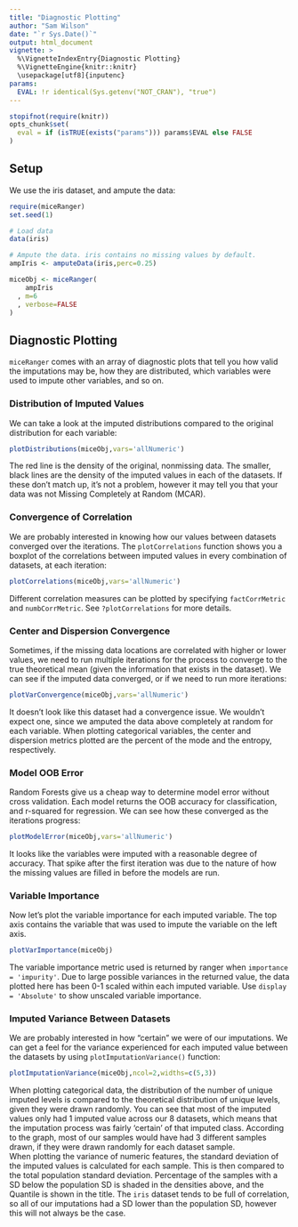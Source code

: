 ---
title: "Diagnostic Plotting"
author: "Sam Wilson"
date: "`r Sys.Date()`"
output: html_document
vignette: >
  %\VignetteIndexEntry{Diagnostic Plotting}
  %\VignetteEngine{knitr::knitr}
  \usepackage[utf8]{inputenc}
params:
  EVAL: !r identical(Sys.getenv("NOT_CRAN"), "true")
---

```{r, SETTINGS-knitr, include=FALSE}
stopifnot(require(knitr))
opts_chunk$set(
  eval = if (isTRUE(exists("params"))) params$EVAL else FALSE
)
```

## Setup  
We use the iris dataset, and ampute the data:  
```{r amputeData,message=FALSE}
require(miceRanger)
set.seed(1)

# Load data
data(iris)

# Ampute the data. iris contains no missing values by default.
ampIris <- amputeData(iris,perc=0.25)

miceObj <- miceRanger(
    ampIris
  , m=6
  , verbose=FALSE
)
```

## Diagnostic Plotting  
  
```miceRanger``` comes with an array of diagnostic plots that tell you how valid the imputations may be, how they are distributed, which variables were used to impute other variables, and so on.  
  
### Distribution of Imputed Values  
We can take a look at the imputed distributions compared to the original distribution for each variable:
```{r plotDistributions}
plotDistributions(miceObj,vars='allNumeric')
```  
  
The red line is the density of the original, nonmissing data. The smaller, black lines are the density of the imputed values in each of the datasets. If these don't match up, it's not a problem, however it may tell you that your data was not Missing Completely at Random (MCAR).  

### Convergence of Correlation
We are probably interested in knowing how our values between datasets converged over the iterations. The ```plotCorrelations``` function shows you a boxplot of the correlations between imputed values in every combination of datasets, at each iteration:  
```{r plotCorrelations}
plotCorrelations(miceObj,vars='allNumeric')
```  

Different correlation measures can be plotted by specifying ```factCorrMetric``` and ```numbCorrMetric```. See ```?plotCorrelations``` for more details.
  
### Center and Dispersion Convergence  
Sometimes, if the missing data locations are correlated with higher or lower values, we need to run multiple iterations for the process to converge to the true theoretical mean (given the information that exists in the dataset). We can see if the imputed data converged, or if we need to run more iterations:  
```{r plotVarConvergence}
plotVarConvergence(miceObj,vars='allNumeric')
```  
  
It doesn't look like this dataset had a convergence issue. We wouldn't expect one, since we amputed the data above completely at random for each variable. When plotting categorical variables, the center and dispersion metrics plotted are the percent of the mode and the entropy, respectively.
  
### Model OOB Error  
Random Forests give us a cheap way to determine model error without cross validation. Each model returns the OOB accuracy for classification, and r-squared for regression. We can see how these converged as the iterations progress:
```{r plotModelError}
plotModelError(miceObj,vars='allNumeric')
```   
  
It looks like the variables were imputed with a reasonable degree of accuracy. That spike after the first iteration was due to the nature of how the missing values are filled in before the models are run.  
  
### Variable Importance  
Now let's plot the variable importance for each imputed variable. The top axis contains the variable that was used to impute the variable on the left axis.  
```{r plotVarImportance}
plotVarImportance(miceObj)
```  
  
The variable importance metric used is returned by ranger when ```importance = 'impurity'```. Due to large possible variances in the returned value, the data plotted here has been 0-1 scaled within each imputed variable. Use ```display = 'Absolute'``` to show unscaled variable importance.

### Imputed Variance Between Datasets  
We are probably interested in how "certain" we were of our imputations. We can get a feel for the variance experienced for each imputed value between the datasets by using ```plotImputationVariance()``` function:
```{r plotImputationVariance, fig.height = 4, fig.width = 8}
plotImputationVariance(miceObj,ncol=2,widths=c(5,3))
```  

When plotting categorical data, the distribution of the number of unique imputed levels is compared to the theoretical distribution of unique levels, given they were drawn randomly. You can see that most of the imputed values only had 1 imputed value across our 8 datasets, which means that the imputation process was fairly 'certain' of that imputed class. According to the graph, most of our samples would have had 3 different samples drawn, if they were drawn randomly for each dataset sample.  
When plotting the variance of numeric features, the standard deviation of the imputed values is calculated for each sample. This is then compared to the total population standard deviation. Percentage of the samples with a SD below the population SD is shaded in the densities above, and the Quantile is shown in the title. The ```iris``` dataset tends to be full of correlation, so all of our imputations had a SD lower than the population SD, however this will not always be the case.  
  